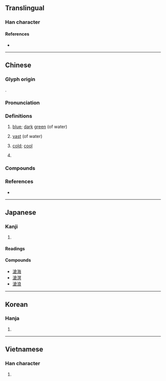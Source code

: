{{also|沧}}
{{character info}}
==Translingual==

===Han character===
{{Han char|rn=85|rad=水|as=10|sn=13|four=38167|canj=EOIR|ids=⿰氵倉}}

====References====
* {{Han ref|kx=0641.290|dkj=18007|dj=1049.080|hdz=31703.010|uh=6EC4|ud=28356|bh=B7C9|bd=47049}}

----

==Chinese==
{{zh-forms|s=沧}}

===Glyph origin===
{{Han etyl}}
{{Han compound|水|alt1=氵|倉|ls=psc|c1=s|t1=water|c2=p}}.

===Pronunciation===
{{zh-pron
|m=cāng
|m-s=
|c=cong1
|c-t=
|g=
|h=pfs=chhông
|j=
|mb=
|md=chŏng
|mn=chhng/chhong
|mn_note=chhng - vernacular; chhong - literary
|mn-t=cang1
|w=
|x=
|mc=1
|oc=1
|cat=a
}}
{{zh-attn-split}}

===Definitions===
{{zh-hanzi}}

# {{lb|zh|literary}} [[blue]]; [[dark]] [[green]] (of water)
# {{lb|zh|literary}} [[vast]] (of water)
# {{lb|zh|literary}} [[cold]]; [[cool]]
#: {{zh-alt-inline|凔}}
# {{zh-alt-form|蒼|[[grey]]}}

===Compounds===
{{zh-der|小滄|曾經滄海|歷盡滄桑|淒滄|滄桑|滄滄|滄浪亭|滄浪詩話|瀾滄江|滄江|滄海桑田|滄瀛|珠沉滄海|濯足滄浪|滄海微塵|滄溟|滄海遺珠|滄海橫流|滄海一粟|滄洲|滄桑之變|滄海|滄浪|濯纓滄浪|臨滄}}

===References===
* {{R:yue:Hanzi}}

{{zh-cat|Blues}}

----

==Japanese==

===Kanji===
{{ja-kanji|grade=|rs=水10}}

# {{rfdef|ja|sort=水10}}

====Readings====
{{ja-readings
|goon=そう
|kanon=そう
|kun=[[ひろい]] (hiroi), [[さむい]] (samui)}}

====Compounds====
* [[滄海]]
* [[滄溟]]
* [[滄浪]]

----

==Korean==

===Hanja===
{{ko-hanja|hangeul=창|eumhun=|rv=chang|mr=ch'ang|y=chang}}

# {{rfdef|ko|sort=水10}}

----

==Vietnamese==

===Han character===
{{vi-readings|reading=thương|rs=水10}}

# {{rfdef|vi|sort=水10}}